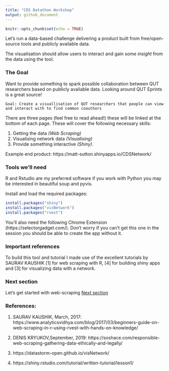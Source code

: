 ---
title: "CDS Datathon Workshop"
output: github_document
---

```{r setup, include=FALSE}
knitr::opts_chunk$set(echo = TRUE)
```

Let's run a data-based challenge delivering a product built from free/open-source tools and publicly available data. 

The visualisation should allow users to interact and gain some *insight* from the data using the tool. 

### The Goal

Want to provide something to spark possible collaboration between QUT researchers based on publicly available data. Looking around QUT Eprints is a great source! 

    Goal: Create a visuallisation of QUT researchers that people can view and interact with to find common coauthors

There are three pages (feel free to read ahead!) these will be linked at the bottom of each page. These will cover the following necessary skills:

1. Getting the data *(Web Scraping)*
2. Visualising network data *(Visualising)*
3. Provide something interactive *(Shiny)*.

Example end product: https://matt-sutton.shinyapps.io/CDSNetwork/ 

### Tools we'll need

R and Rstudio are my preferred software if you work with Python you may be interested in beautiful soup and pyvis.

Install and load the required packages:

```{r, eval=FALSE}
install.packages("shiny")
install.packages("visNetwork")
install.packages("rvest")
```

You'll also need the following Chrome Extension (https://selectorgadget.com/). Don't worry if  you can't get this one in the session you should be able to create the app without it. 

### Important references

To build this tool and tutorial I made use of the excellent tutorials by SAURAV KAUSHIK [1] for web scraping with R, [4] for building shiny apps and [3] for visualizing data with a network. 

### Next section

Let's get started with web-scraping [Next section](web_scraping.md)

### References:

1. SAURAV KAUSHIK, March, 2017: https://www.analyticsvidhya.com/blog/2017/03/beginners-guide-on-web-scraping-in-r-using-rvest-with-hands-on-knowledge/

2. DENIS KRYUKOV,September, 2019: https://soshace.com/responsible-web-scraping-gathering-data-ethically-and-legally/

3. https://datastorm-open.github.io/visNetwork/

4. https://shiny.rstudio.com/tutorial/written-tutorial/lesson1/

